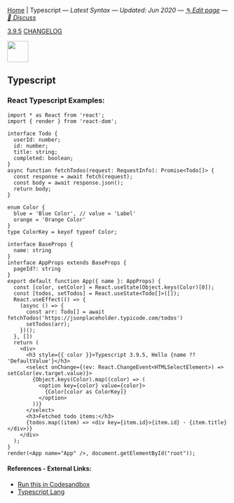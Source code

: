 
[Home](/) | Typescript — _Latest Syntax — Updated: Jun 2020 — [✎ Edit page](https://github.com/ngduc/syntax.codes/edit/master/docs/typescript.mdx) — [💬 Discuss](https://github.com/ngduc/syntax.codes/issues/1)_

<a className="tagButton" href="https://github.com/microsoft/TypeScript/releases">3.9.5</a> <a className="tagButton" href="https://www.typescriptlang.org/docs/handbook/release-notes/typescript-3-9.html">CHANGELOG</a>

<img src="https://miro.medium.com/max/300/1*ts3lYA8TB3a6qWmDknphoQ.png" height="48" />

## Typescript

### React Typescript Examples:

```.tsx
import * as React from 'react';
import { render } from 'react-dom';
  
interface Todo {
  userId: number;
  id: number;
  title: string;
  completed: boolean;
}
async function fetchTodos(request: RequestInfo): Promise<Todo[]> {
  const response = await fetch(request);
  const body = await response.json();
  return body;
}
  
enum Color {
  blue = 'Blue Color', // value = 'Label'
  orange = 'Orange Color'
}
type ColorKey = keyof typeof Color;
  
interface BaseProps {
  name: string
}
interface AppProps extends BaseProps {
  pageId?: string
}
export default function App({ name }: AppProps) {
  const [color, setColor] = React.useState(Object.keys(Color)[0]);
  const [todos, setTodos] = React.useState<Todo[]>([]);
  React.useEffect(() => {
    (async () => {
      const arr: Todo[] = await fetchTodos('https://jsonplaceholder.typicode.com/todos')
      setTodos(arr);
    })();
  }, [])
  return (
    <div>
      <h3 style={{ color }}>Typescript 3.9.5, Hello {name ?? 'DefaultValue'}</h3>
      <select onChange={(ev: React.ChangeEvent<HTMLSelectElement>) => setColor(ev.target.value)}>
        {Object.keys(Color).map((color) => (
          <option key={color} value={color}>
            {Color[color as ColorKey]}
          </option>
        ))}
      </select>
      <h3>Fetched todo items:</h3>
      {todos.map((item) => <div key={item.id}>{item.id} - {item.title}</div>)}
    </div>
  );
}
render(<App name="App" />, document.getElementById("root"));
```
#### References - External Links:
- [Run this in Codesandbox](https://codesandbox.io/s/typescript-examples-iwt4o?file=/src/index.tsx)
- [Typescript Lang](https://www.typescriptlang.org)
